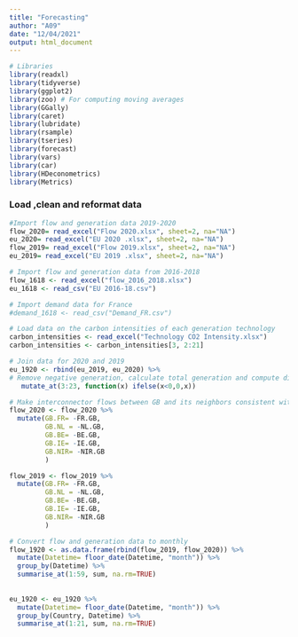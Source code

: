```yaml
---
title: "Forecasting"
author: "A09"
date: "12/04/2021"
output: html_document
---
```


```r

# Libraries
library(readxl)
library(tidyverse)
library(ggplot2)
library(zoo) # For computing moving averages 
library(GGally)
library(caret) 
library(lubridate)
library(rsample)
library(tseries)
library(forecast)
library(vars)
library(car)
library(HDeconometrics)
library(Metrics)

```

### Load ,clean and reformat data

```r
#Import flow and generation data 2019-2020
flow_2020= read_excel("Flow 2020.xlsx", sheet=2, na="NA")
eu_2020= read_excel("EU 2020 .xlsx", sheet=2, na="NA")
flow_2019= read_excel("Flow 2019.xlsx", sheet=2, na="NA")
eu_2019= read_excel("EU 2019 .xlsx", sheet=2, na="NA")

# Import flow and generation data from 2016-2018
flow_1618 <- read_excel("flow_2016_2018.xlsx")
eu_1618 <- read_csv("EU 2016-18.csv")

# Import demand data for France
#demand_1618 <- read_csv("Demand_FR.csv")

# Load data on the carbon intensities of each generation technology
carbon_intensities <- read_excel("Technology CO2 Intensity.xlsx") 
carbon_intensities <- carbon_intensities[3, 2:21]

# Join data for 2020 and 2019
eu_1920 <- rbind(eu_2019, eu_2020) %>% 
# Remove negative generation, calculate total generation and compute difference between demand and generation
   mutate_at(3:23, function(x) ifelse(x<0,0,x)) 

# Make interconnector flows between GB and its neighbors consistent with the rest of the dataset
flow_2020 <- flow_2020 %>% 
  mutate(GB.FR= -FR.GB,
         GB.NL = -NL.GB,
         GB.BE= -BE.GB,
         GB.IE= -IE.GB,
         GB.NIR= -NIR.GB
         )

flow_2019 <- flow_2019 %>% 
  mutate(GB.FR= -FR.GB,
         GB.NL = -NL.GB,
         GB.BE= -BE.GB,
         GB.IE= -IE.GB,
         GB.NIR= -NIR.GB
         )

# Convert flow and generation data to monthly
flow_1920 <- as.data.frame(rbind(flow_2019, flow_2020)) %>%
  mutate(Datetime= floor_date(Datetime, "month")) %>% 
  group_by(Datetime) %>% 
  summarise_at(1:59, sum, na.rm=TRUE) 
  
  
eu_1920 <- eu_1920 %>% 
  mutate(Datetime= floor_date(Datetime, "month")) %>% 
  group_by(Country, Datetime) %>% 
  summarise_at(1:21, sum, na.rm=TRUE) 



```
